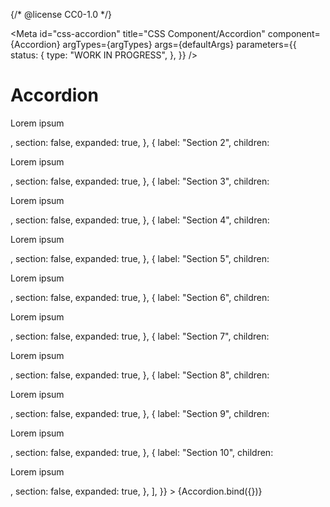 {/* @license CC0-1.0 */}


<Meta
  id="css-accordion"
  title="CSS Component/Accordion"
  component={Accordion}
  argTypes={argTypes}
  args={defaultArgs}
  parameters={{
    status: {
      type: "WORK IN PROGRESS",
    },
  }}
/>

# Accordion

<Canvas>
  <Story
    name="Avoid landmark overload"
    args={{
      group: true,
      sections: [
        {
          label: "Section 1",
          children: <p>Lorem ipsum</p>,
          section: false,
          expanded: true,
        },
        {
          label: "Section 2",
          children: <p>Lorem ipsum</p>,
          section: false,
          expanded: true,
        },
        {
          label: "Section 3",
          children: <p>Lorem ipsum</p>,
          section: false,
          expanded: true,
        },
        {
          label: "Section 4",
          children: <p>Lorem ipsum</p>,
          section: false,
          expanded: true,
        },
        {
          label: "Section 5",
          children: <p>Lorem ipsum</p>,
          section: false,
          expanded: true,
        },
        {
          label: "Section 6",
          children: <p>Lorem ipsum</p>,
          section: false,
          expanded: true,
        },
        {
          label: "Section 7",
          children: <p>Lorem ipsum</p>,
          section: false,
          expanded: true,
        },
        {
          label: "Section 8",
          children: <p>Lorem ipsum</p>,
          section: false,
          expanded: true,
        },
        {
          label: "Section 9",
          children: <p>Lorem ipsum</p>,
          section: false,
          expanded: true,
        },
        {
          label: "Section 10",
          children: <p>Lorem ipsum</p>,
          section: false,
          expanded: true,
        },
      ],
    }}
  >
    {Accordion.bind({})}
  </Story>
</Canvas>

<ArgsTable story="Avoid landmark overload" />
